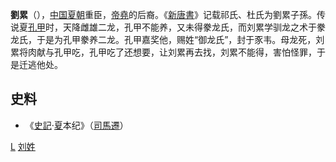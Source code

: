 '''劉累'''（{{bd|？||？||catIdx=L刘}}），[[中国|中国]][[夏朝|夏朝]]重臣，[[帝堯|帝堯]]的后裔。《[[新唐書|新唐書]]》记载祁氏、杜氏为劉累子孫。传说夏[[孔甲|孔甲]]时，天降雌雄二龙，孔甲不能养，又未得豢龙氏，而刘累学驯龙之术于豢龙氏，于是为孔甲豢养二龙。孔甲嘉奖他，赐姓“御龙氏”，封于豕韦。母龙死，刘累将肉献与孔甲吃，孔甲吃了还想要，让刘累再去找，刘累不能得，害怕怪罪，于是迁逃他处。

==史料==
*《[[史記|史記]]·[[夏|夏]]本纪》（[[司馬遷|司馬遷]]）

[[Category:夏朝人|L]]
[[Category:刘姓|刘姓]]
